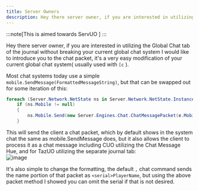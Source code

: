 ```yaml
---
title: Server Owners
description: Hey there server owner, if you are interested in utilizing the Global Chat tab of the journal without breaking your current global chat system I would like to introduce you to the chat packet, it's a very easy modification of your current global chat system( usually used with c ).
---
```




:::note[This is aimed towards ServUO  ]
:::

Hey there server owner, if you are interested in utilizing the Global Chat tab of the journal without breaking your current global chat system I would like to introduce you to the chat packet, it's a very easy modification of your current global chat system( usually used with `[c` ).

Most chat systems today use a simple `mobile.SendMessage(FormattedMessageString)`, but that can be swapped out for some iteration of this:  
```csharp
foreach (Server.Network.NetState ns in Server.Network.NetState.Instances)
    if (ns.Mobile != null)
    {
        ns.Mobile.Send(new Server.Engines.Chat.ChatMessagePacket(e.Mobile, 57, "0" + e.Mobile.Name, "THIS IS A TEST.")); //The 0 is a color code that's non functional but required
    }
```

This will send the client a chat packet, which by default shows in the system chat the same as mobile.SendMessage does, but it also allows the client to process it as a chat message including CUO utilizing the Chat Message Hue, and for TazUO utilizing the separate journal tab:  
![image](https://github.com/bittiez/ClassicUO/assets/3859393/75b68c6a-a2ef-461c-aa6b-f140b0fee489)

It's also simple to change the formatting, the default `,` chat command sends the name portion of that packet as `<serial>PlayerName`, but using the above packet method I showed you can omit the serial if that is not desired.